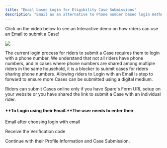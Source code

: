 ```yaml
---
title: "Email based Login for Eligibility Case Submissions"
description: "Email as an alternative to Phone number based login method for riders to submit an Eligibility Case"
---
```


Click on the video below to see an Interactive demo on how riders can use an Email to submit a Case!

[![](https://downloads.intercomcdn.com/i/o/1169100983/0e0aae71d90979a97b79e881/2024-09-04-Login_with_Email_for_Engage+%281%29.gif?expires=1753820100&signature=d35000970ae28f068177b1346440cae11998b5f4afa2e1e58b95900f02bc4b55&req=dSEhH8h%2BnYhXWvMW1HO4zYfpijGZ2Uryx4suHC42K7blQ%2Fv8hp6pOjtxMyjf%0AjQ3R%0A)](https://app.supademo.com/demo/cm0oband80046115arz3i0jxd)

The current login process for riders to submit a Case requires them to login with a phone number. We understand that not all riders have phone numbers, and in cases where phone numbers are shared among multiple riders in the same household, it is a blocker to submit cases for riders sharing phone numbers. Allowing riders to Login with an Email is step to forward to ensure more Cases can be submitted using a digital medium.

Riders can submit Cases online only if you have Spare's Form URL setup on your website or you have shared the link to submit a Case with an individual rider.

#### **To Login using their Email:**The user needs to enter their 

Email after choosing login with email

Receive the Verification code

Continue with their Profile Information and Case Submission.
